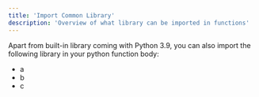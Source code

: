 ```yaml
---
title: 'Import Common Library'
description: 'Overview of what library can be imported in functions'
---
```


Apart from built-in library coming with Python 3.9, you can also import the following library in your python function body:

- a
- b
- c
